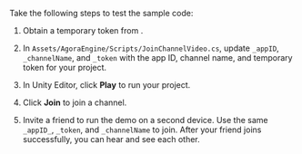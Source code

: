 <PlatformWrapper platform="unity">

Take the following steps to test the sample code:

1. Obtain a temporary token from <Vg k="CONSOLE" />.

1. In `Assets/AgoraEngine/Scripts/JoinChannelVideo.cs`, update `_appID`, `_channelName`, and `_token` with the app ID, channel name, and temporary token for your project.

1. In Unity Editor, click **Play** to run your project. 

1. Click **Join** to join a channel.

1. Invite a friend to run the demo <Vpl k="CLIENT" /> on a second device. Use the same `_appID_`, `_token`, and `_channelName` to join. After your friend joins successfully, you can hear and see each other.

</PlatformWrapper>
